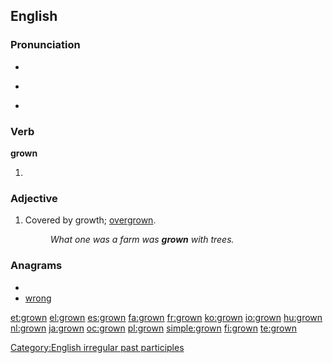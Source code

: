 ==English==

===Pronunciation===
* {{IPA|/'ɡɻɔʊn/}}
* {{audio|en-us-grown.ogg|Audio (US)}}
*: {{rhymes|əʊn}}
* {{homophones|groan}}

===Verb===
'''grown'''

# {{past participle of|[[grow]]}}

===Adjective===
{{en-adj}}

# Covered by growth; [[overgrown]].
#: ''What one was a farm was '''grown''' with trees.''

===Anagrams===
* {{alphagram|gnorw}}
* [[wrong#English|wrong]]

[[Category:English irregular past participles]]

[[et:grown]]
[[el:grown]]
[[es:grown]]
[[fa:grown]]
[[fr:grown]]
[[ko:grown]]
[[io:grown]]
[[hu:grown]]
[[nl:grown]]
[[ja:grown]]
[[oc:grown]]
[[pl:grown]]
[[simple:grown]]
[[fi:grown]]
[[te:grown]]